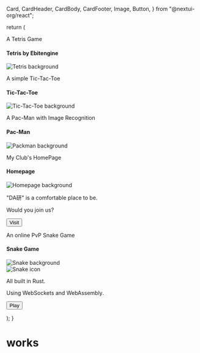   Card,
  CardHeader,
  CardBody,
  CardFooter,
  Image,
  Button,
} from "@nextui-org/react";

  return (
    <div className="max-w-[900px] gap-2 grid grid-cols-12 grid-rows-2 px-8">
      <Card className="col-span-12 sm:col-span-4 h-[300px]">
        <CardHeader className="absolute z-10 top-1 flex-col !items-start">
          <p className="text-tiny text-white/60 uppercase font-bold">
          A Tetris Game
          </p>
          <h4 className="text-white font-medium text-large">
            Tetris by Ebitengine
          </h4>
        </CardHeader>
        <Image
          removeWrapper
          alt="Tetris background"
          className="z-0 w-full h-full scale-500 object-cover"
          src={tetrisDemo.src}
        />
      </Card>
      <Card className="col-span-12 sm:col-span-4 h-[300px]">
        <CardHeader className="absolute z-10 top-1 flex-col !items-start">
          <p className="text-tiny text-white/60 uppercase font-bold">
            A simple Tic-Tac-Toe
          </p>
          <h4 className="text-white font-medium text-large">
            Tic-Tac-Toe
          </h4>
        </CardHeader>
        <Image
          removeWrapper
          alt="Tic-Tac-Toe background"
          className="z-0 w-full h-full object-cover"
          src={titTacToeDemo.src}
        />
      </Card>
      <Card className="col-span-12 sm:col-span-4 h-[300px]">
        <CardHeader className="absolute z-10 top-1 flex-col !items-start">
          <p className="text-tiny text-white/60 uppercase font-bold">
          A Pac-Man with Image Recognition
          </p>
          <h4 className="text-white font-medium text-large">
            Pac-Man
          </h4>
        </CardHeader>
        <Image
          removeWrapper
          alt="Packman background"
          className="z-0 w-full h-full object-cover"
          src={pacmanDemo.src}
        />
      </Card>
      <Card
        isFooterBlurred
        className="w-full h-[300px] col-span-12 sm:col-span-5"
      >
        <CardHeader className="absolute z-10 top-1 flex-col items-start">
          <p className="text-tiny text-white/60 uppercase font-bold">My Club's HomePage</p>
          <h4 className="text-black font-medium text-2xl">Homepage</h4>
        </CardHeader>
        <Image
          removeWrapper
          alt="Homepage background"
          className="z-0 w-full h-full scale-100 -translate-y-6 object-cover blur-[1px]"
          src={homepageDemo.src}
        />
        <CardFooter className="absolute bg-white/30 bottom-0 border-t-1 border-zinc-100/50 z-10 justify-between">
          <div>
            <p className="text-black text-tiny">"DA研" is a comfortable place to be.</p>
            <p className="text-black text-tiny">Would you join us?</p>
          </div>
          <Link href="https://www.uoh-dakken.com" target="_blank">
          <Button className="text-tiny" color="primary" radius="full" size="sm">
            Visit
          </Button>
          </Link>
        </CardFooter>
      </Card>
      <Card
        isFooterBlurred
        className="w-full h-[300px] col-span-12 sm:col-span-7"
      >
        <CardHeader className="absolute z-10 top-1 flex-col items-start">
          <p className="text-tiny text-white/60 uppercase font-bold">
          An online PvP Snake Game
          </p>
          <h4 className="text-white/90 font-medium text-xl">
          Snake Game
          </h4>
        </CardHeader>
        <Image
          removeWrapper
          alt="Snake background"
          className="z-0 w-full h-full object-cover"
          src={snakeDemo.src}
        />
        <CardFooter className="absolute bg-black/40 bottom-0 z-10 border-t-1 border-default-600 dark:border-default-100">
          <div className="flex flex-grow gap-2 items-center">
            <Image
              alt="Snake icon"
              className="rounded-full w-10 h-11 bg-black"
              src={snakeIcon.src}
            />
            <div className="flex flex-col">
              <p className="text-tiny text-white/60">All built in Rust.</p>
              <p className="text-tiny text-white/60">Using WebSockets and WebAssembly.</p>
            </div>
          </div>
          <Link href="https://snake-game.daiki.dev" target="_blank">
          <Button radius="full" size="sm">
            Play
          </Button>
          </Link>
        </CardFooter>
      </Card>
    </div>

);
}

# works
